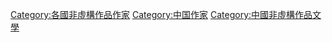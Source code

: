 [[Category:各國非虛構作品作家|Category:各國非虛構作品作家]]
[[Category:中国作家|Category:中国作家]]
[[Category:中國非虛構作品文學|Category:中國非虛構作品文學]]